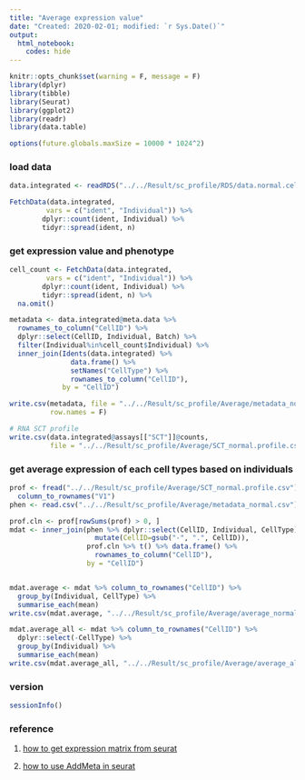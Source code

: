 ```yaml
---
title: "Average expression value"
date: "Created: 2020-02-01; modified: `r Sys.Date()`"
output: 
  html_notebook:
    codes: hide
---
```


```r
knitr::opts_chunk$set(warning = F, message = F)
library(dplyr)
library(tibble)
library(Seurat)
library(ggplot2)
library(readr)
library(data.table)

options(future.globals.maxSize = 10000 * 1024^2)
```


### load data 
```r
data.integrated <- readRDS("../../Result/sc_profile/RDS/data.normal.celltype_rename.rds")
```

```r
FetchData(data.integrated, 
         vars = c("ident", "Individual")) %>%
        dplyr::count(ident, Individual) %>%
        tidyr::spread(ident, n) 
```



### get expression value and phenotype
```r
cell_count <- FetchData(data.integrated, 
         vars = c("ident", "Individual")) %>%
        dplyr::count(ident, Individual) %>%
        tidyr::spread(ident, n) %>%
  na.omit()

metadata <- data.integrated@meta.data %>%
  rownames_to_column("CellID") %>% 
  dplyr::select(CellID, Individual, Batch) %>% 
  filter(Individual%in%cell_count$Individual) %>%
  inner_join(Idents(data.integrated) %>%
               data.frame() %>%
               setNames("CellType") %>%
               rownames_to_column("CellID"),
             by = "CellID")

write.csv(metadata, file = "../../Result/sc_profile/Average/metadata_normal.csv", 
          row.names = F)

# RNA SCT profile 
write.csv(data.integrated@assays[["SCT"]]@counts, 
          file = "../../Result/sc_profile/Average/SCT_normal.profile.csv")
```


### get average expression of each cell types based on individuals
```r
prof <- fread("../../Result/sc_profile/Average/SCT_normal.profile.csv") %>%
  column_to_rownames("V1")
phen <- read.csv("../../Result/sc_profile/Average/metadata_normal.csv")

prof.cln <- prof[rowSums(prof) > 0, ]
mdat <- inner_join(phen %>% dplyr::select(CellID, Individual, CellType) %>%
                     mutate(CellID=gsub("-", ".", CellID)),
                   prof.cln %>% t() %>% data.frame() %>% 
                     rownames_to_column("CellID"),
                   by = "CellID")


mdat.average <- mdat %>% column_to_rownames("CellID") %>% 
  group_by(Individual, CellType) %>%
  summarise_each(mean)
write.csv(mdat.average, "../../Result/sc_profile/Average/average_normal.csv")

mdat.average_all <- mdat %>% column_to_rownames("CellID") %>% 
  dplyr::select(-CellType) %>%
  group_by(Individual) %>%
  summarise_each(mean)
write.csv(mdat.average_all, "../../Result/sc_profile/Average/average_all_normal.csv")
```


### version
```r
sessionInfo()
```


### reference 

1. [how to get expression matrix from seurat](https://www.biostars.org/p/420841/)

2. [how to use AddMeta in seurat](https://www.rdocumentation.org/packages/Seurat/versions/3.1.4/topics/AddMetaData)

